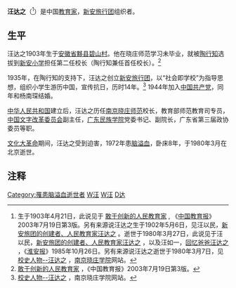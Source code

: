 '''汪达之'''（{{bd|1903年|4月21日|1980年|3月27日|catIdx=W汪}}<ref>生于1903年4月21日，此说见于 [http://www.jyb.cn/gb/2003/07/19/zy/3-zb/4.htm 敢于创新的人民教育家] {{Wayback|url=http://www.jyb.cn/gb/2003/07/19/zy/3-zb/4.htm |date=20110829065823 }}, 《[[中国教育报|中国教育报]]》2003年7月19日第3版。另有来源说汪达之生于1902年5月6日，见汪以民，[http://www.hsyxzx.com/wsh_502.htm 新安旅团的创建者、人民教育家汪达之]  {{webarchive|url=https://web.archive.org/web/20070214222625/http://www.hsyxzx.com/wsh_502.htm |date=2007-02-14 }}。逝世于1980年3月27日，此说见于汪以民，[http://www.hsyxzx.com/wsh_502.htm 新安旅团的创建者、人民教育家汪达之]  {{webarchive|url=https://web.archive.org/web/20070214222625/http://www.hsyxzx.com/wsh_502.htm |date=2007-02-14 }}，以及汪如一，[http://www.czzx.gov.cn/Article/ShowArticle.asp?ArticleID=1007  回忆爸爸汪达之]  {{webarchive|url=https://web.archive.org/web/20110707032109/http://www.czzx.gov.cn/Article/ShowArticle.asp?ArticleID=1007 |date=2011-07-07 }}，《[[淮安报|淮安报]]》1985年10月26日。另有来源说汪达之逝世于1980年3月7日，见[http://xq80.njxzc.edu.cn/wangdz.asp 校史人物--汪达之]  {{webarchive|url=https://web.archive.org/web/20061214075555/http://xq80.njxzc.edu.cn/wangdz.asp |date=2006-12-14 }}，[[南京晓庄学院|南京晓庄学院]]网站。</ref>）是中国[[教育家|教育家]]，[[新安旅行团|新安旅行团]]组织者。

==生平==
汪达之1903年生于[[安徽省|安徽省]][[黟县|黟县]][[碧山村|碧山村]]。他在晓庄师范学习未毕业，就被[[陶行知|陶行知]]选拔到[[新安小学|新安小学]]担任第二任校长（陶行知兼任首任校长）。<ref>[http://www.jyb.cn/gb/2003/07/19/zy/3-zb/4.htm 敢于创新的人民教育家] {{Wayback|url=http://www.jyb.cn/gb/2003/07/19/zy/3-zb/4.htm |date=20110829065823 }}，《中国教育报》2003年7月19日第3版。</ref>

1935年，在陶行知的支持下，汪达之创立[[新安旅行团|新安旅行团]]，以“社会即学校”为指导思想，组织小学生游历中国，宣传抗日，历时14年。<ref> [http://xq80.njxzc.edu.cn/wangdz.asp 校史人物--汪达之] {{webarchive|url=https://web.archive.org/web/20061214075555/http://xq80.njxzc.edu.cn/wangdz.asp |date=2006-12-14 }}，南京晓庄学院网站。</ref> 1944年加入[[中国共产党|中国共产党]]，同年和杨南琛结婚。

[[中华人民共和国|中华人民共和国]]建立后，汪达之历任[[南京晓庄师范|南京晓庄师范]]校长，教育部师范教育司专员，[[中国文字改革委员会|中国文字改革委员会]]副主任，[[广东民族学院|广东民族学院]]党委书记、副院长，广东省第三届政协委员等职。

[[文化大革命|文化大革命]]期间，汪达之受到迫害，1972年患[[脑溢血|脑溢血]]，卧床8年，于1980年3月在北京逝世。

==注释==
<div class="references-small">
<references />
</div>

{{DEFAULTSORT:W}}
[[Category:罹患脑溢血逝世者|Category:罹患脑溢血逝世者]]
[[Category:中国教育家|W汪]]
[[Category:黟縣人|W汪]]
[[Category:汪姓|D达]]